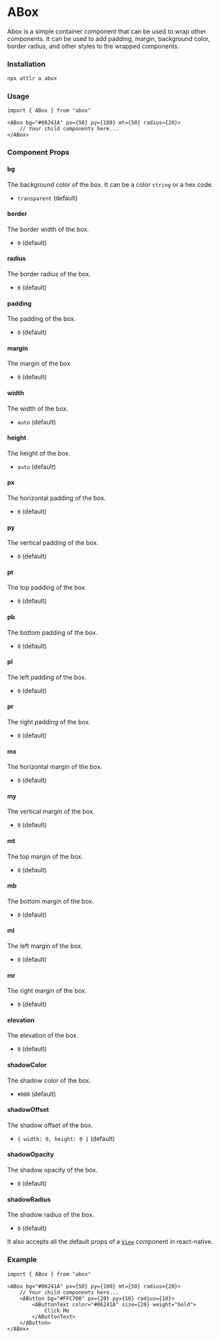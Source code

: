 # ABox

Abox is a simple container component that can be used to wrap other components. It can be used to add padding, margin, background color, border radius, and other styles to the wrapped components.



<ABox bg="#06241A" px={50} py={100} mt={50} radius={20}>
    
</ABox>

### Installation


```sh copy npx2yarn
npx attlr a abox
```

### Usage

```tsx copy
import { ABox } from "abox"

<ABox bg="#06241A" px={50} py={100} mt={50} radius={20}>
    // Your child components here...
</ABox>
```

### Component Props

#### bg 
The background color of the box. It can be a color `string` or a hex code.

- `transparent` (default)

#### border
The border width of the box.

- `0` (default)

#### radius
The border radius of the box.

- `0` (default)

#### padding

The padding of the box.

- `0` (default)

#### margin

The margin of the box.

- `0` (default)

#### width

The width of the box.

- `auto` (default)

#### height

The height of the box.

- `auto` (default)

#### px

The horizontal padding of the box.

- `0` (default)

#### py

The vertical padding of the box.

- `0` (default)

#### pt

The top padding of the box.

- `0` (default)

#### pb

The bottom padding of the box.

- `0` (default)

#### pl

The left padding of the box.

- `0` (default)

#### pr

The right padding of the box.

- `0` (default)

#### mx

The horizontal margin of the box.

- `0` (default)

#### my

The vertical margin of the box.

- `0` (default)

#### mt

The top margin of the box.

- `0` (default)

#### mb

The bottom margin of the box.

- `0` (default)

#### ml

The left margin of the box.

- `0` (default)

#### mr

The right margin of the box.

- `0` (default)

#### elevation

The elevation of the box.

- `0` (default)

#### shadowColor

The shadow color of the box.

- `#000` (default)

#### shadowOffset

The shadow offset of the box.

- `{ width: 0, height: 0 }` (default)

#### shadowOpacity

The shadow opacity of the box.

- `0` (default)

#### shadowRadius

The shadow radius of the box.

- `0` (default)

It also accepts all the default props of a [`View`](https://reactnative.dev/docs/view#props) component in react-native.

### Example

```tsx copy
import { ABox } from "abox"

<ABox bg="#06241A" px={50} py={100} mt={50} radius={20}>
    // Your child components here...
    <AButton bg="#FFC700" px={20} py={10} radius={10}>
        <AButtonText color="#06241A" size={20} weight="bold">
            Click Me
        </AButtonText>
    </AButton>
</ABox>

```



